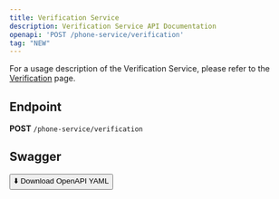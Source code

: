 ```yaml
---
title: Verification Service
description: Verification Service API Documentation
openapi: 'POST /phone-service/verification'
tag: "NEW"
---
```


For a usage description of the Verification Service, please refer to the [Verification](/essentials/phoneServices) page.

## Endpoint

**POST** `/phone-service/verification`

## Swagger
<a href="../doku/swagger/phoneServices/phoneService.postman_collection.json" download="phoneService.postman_collection.json">
  <button>⬇️ Download OpenAPI YAML</button>
</a>